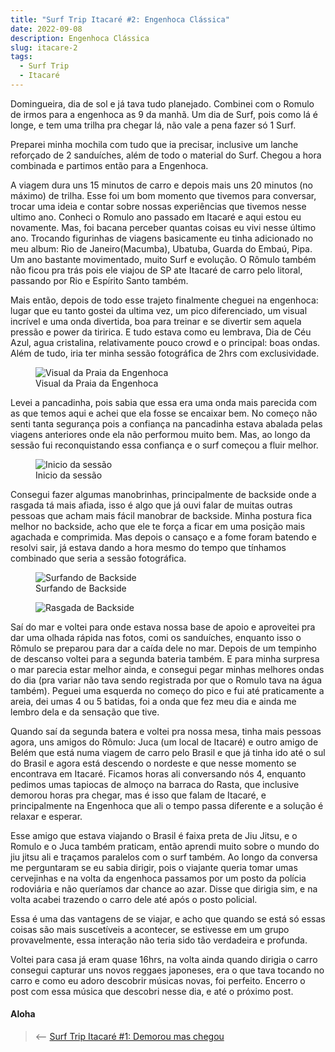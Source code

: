 ```yaml
---
title: "Surf Trip Itacaré #2: Engenhoca Clássica"
date: 2022-09-08
description: Engenhoca Clássica
slug: itacare-2
tags:
  - Surf Trip
  - Itacaré
---
```

Domingueira, dia de sol e já tava tudo planejado. Combinei com o Romulo de irmos para a engenhoca as 9 da manhã. Um dia de Surf, pois como lá é longe, e tem uma trilha pra chegar lá, não vale a pena fazer só 1 Surf.

Preparei minha mochila com tudo que ia precisar, inclusive um lanche reforçado de 2 sanduíches, além de todo o material do Surf. Chegou a hora combinada e partimos então para a Engenhoca.

A viagem dura uns 15 minutos de carro e depois mais uns 20 minutos (no máximo) de trilha. Esse foi um bom momento que tivemos para conversar, trocar uma ideia e contar sobre nossas experiências que tivemos nesse ultimo ano. Conheci o Romulo ano passado em Itacaré e aqui estou eu novamente. Mas, foi bacana perceber quantas coisas eu vivi nesse último ano. Trocando figurinhas de viagens basicamente eu tinha adicionado no meu album: Rio de Janeiro(Macumba), Ubatuba, Guarda do Embaú, Pipa. Um ano bastante movimentado, muito Surf e evolução. O Rômulo também não ficou pra trás pois ele viajou de SP ate Itacaré de carro pelo litoral, passando por Rio e Espírito Santo também.

Mais então, depois de todo esse trajeto finalmente cheguei na engenhoca: lugar que eu tanto gostei da ultima vez, um pico diferenciado, um visual incrível e uma onda divertida, boa para treinar e se divertir sem aquela pressão e power da tiririca. E tudo estava como eu lembrava, Dia de Céu Azul, agua cristalina, relativamente pouco crowd e o principal: boas ondas. Além de tudo, iria ter minha sessão fotográfica de 2hrs com exclusividade.

<figure>
    <img src="./visual.JPG"
         alt="Visual da Praia da Engenhoca">
    <figcaption>Visual da Praia da Engenhoca</figcaption>
</figure>

Levei a pancadinha, pois sabia que essa era uma onda mais parecida com as que temos aqui e achei que ela fosse se encaixar bem. No começo não senti tanta segurança pois a confiança na pancadinha estava abalada pelas viagens anteriores onde ela não performou muito bem. Mas, ao longo da sessão fui reconquistando essa confiança e o surf começou a fluir melhor.

<figure>
    <img src="./entrando.JPG"
         alt="Inicio da sessão">
    <figcaption>Inicio da sessão</figcaption>
</figure>

Consegui fazer algumas manobrinhas, principalmente de backside onde a rasgada tá mais afiada, isso é algo que já ouvi falar de muitas outras pessoas que acham mais fácil manobrar de backside. Minha postura fica melhor no backside, acho que ele te força a ficar em uma posição mais agachada e comprimida. Mas depois o cansaço e a fome foram batendo e resolvi sair, já estava dando a hora mesmo do tempo que tínhamos combinado que seria a sessão fotográfica.

<figure>
    <img src="./backside.JPG"
         alt="Surfando de Backside">
    <figcaption>Surfando de Backside</figcaption>
</figure>

<figure>
    <img src="./rasgada.JPG"
         alt="Rasgada de Backside">
</figure>

Saí do mar e voltei para onde estava nossa base de apoio e aproveitei pra dar uma olhada rápida nas fotos, comi os sanduíches, enquanto isso o Rômulo se preparou para dar a caída dele no mar. Depois de um tempinho de descanso voltei para a segunda bateria também. E para minha surpresa o mar parecia estar melhor ainda, e consegui pegar minhas melhores ondas do dia (pra variar não tava sendo registrada por que o Romulo tava na água também). Peguei uma esquerda no começo do pico e fui até praticamente a areia, dei umas 4 ou 5 batidas, foi a onda que fez meu dia e ainda me lembro dela e da sensação que tive.

Quando saí da segunda batera e voltei pra nossa mesa, tinha mais pessoas agora, uns amigos do Rômulo: Juca (um local de Itacaré) e outro amigo de Belém que está numa viagem de carro pelo Brasil e que já tinha ido até o sul do Brasil e agora está descendo o nordeste e que nesse momento se encontrava em Itacaré. Ficamos horas ali conversando nós 4, enquanto pedimos umas tapiocas de almoço na barraca do Rasta, que inclusive demorou horas pra chegar, mas é isso que falam de Itacaré, e principalmente na Engenhoca que ali o tempo passa diferente e a solução é relaxar e esperar.

Esse amigo que estava viajando o Brasil é faixa preta de Jiu Jitsu, e o Romulo e o Juca também praticam, então aprendi muito sobre o mundo do jiu jitsu ali e traçamos paralelos com o surf também. Ao longo da conversa me perguntaram se eu sabia dirigir, pois o viajante queria tomar umas cervejinhas e na volta da engenhoca passamos por um posto da polícia rodoviária e não queríamos dar chance ao azar. Disse que dirigia sim, e na volta acabei trazendo o carro dele até após o posto policial. 

Essa é uma das vantagens de se viajar, e acho que quando se está só essas coisas são mais suscetíveis a acontecer, se estivesse em um grupo provavelmente, essa interação não teria sido tão verdadeira e profunda.

Voltei para casa já eram quase 16hrs, na volta ainda quando dirigia o carro consegui capturar uns novos reggaes japoneses, era o que tava tocando no carro e como eu adoro descobrir músicas novas, foi perfeito. Encerro o post com essa música que descobri nesse dia, e até o próximo post.

#### Aloha

> ⟵ <a href="https://meusurf.blog/itacare-1">Surf Trip Itacaré #1: Demorou mas chegou</a>